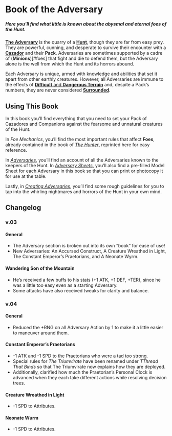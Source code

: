 # Book of the Adversary {#adversaryintro}

##### *Here you’ll find what little is known about the abysmal and eternal foes of the Hunt.* {-}

[**The Adversary**](#adeck) is the quarry of a [**Hunt**](#worldsum), though they are far from easy prey. They are powerful, cunning, and desperate to survive their encounter with a [**Cazador**](#cazadores) and their **Pack**. Adversaries are sometimes supported by a cadre of (**Minions**)[#foes] that fight and die to defend them, but the Adversary alone is the well from which the Hunt and its horrors abound. 

Each Adversary is unique, armed with knowledge and abilities that set it apart from other earthly creatures. However, all Adversaries are immune to the effects of [**Difficult** and **Dangerous Terrain**](#terrain) and, despite a Pack’s numbers, they are never considered [**Surrounded**](#surrounded). 



## **Using This Book** {-}

In this book you’ll find everything that you need to set your Pack of Cazadores and Companions against the fearsome and unnatural creatures of the Hunt. 

In *Foe Mechanics*, you’ll find the most important rules that affect **Foes**, already contained in the book of [*The Hunter*](#hunterintro), reprinted here for easy reference. 

In [*Adversaries*](#adversary-list), you’ll find an account of all the Adversaries known to the keepers of the Hunt. In [*Adversary Sheets*](www.matachingames.itch.io/cazadores), you’ll also find a pre-filled Model Sheet for each Adversary in this book so that you can print or photocopy it for use at the table.

Lastly, in [*Creating Adversaries*](#create-adversary), you’ll find some rough guidelines for you to tap into the whirling nightmares and horrors of the Hunt in your own mind. 

## Changelog {-}

### v.03 {-}

#### General {-}

- The Adversary section is broken out into its own “book” for ease of use!
- New Adversaries: An Accursed Construct, A Creature Wreathed in Light, The Constant Emperor’s Praetorians, and A Neonate Wyrm.

#### Wandering Son of the Mountain {-}

- He’s received a few buffs to his stats (+1 ATK, +1 DEF, +TER), since he was a little too easy even as a starting Adversary. 
- Some attacks have also received tweaks for clarity and balance.

### v.04 {-}

#### General {-}

- Reduced the +RNG on all Adversary Action by 1 to make it a little easier to maneuver around them.

#### Constant Emperor’s Praetorians {-}

- -1 ATK and -1 SPD to the Praetorians who were a tad too strong. 
- Special rules for *The Triumvirate* have been renamed under *TThread That Binds* so that The Triumvirate now explains how they are deployed.
- Additionally, clarified how much the Praetorian’s Personal Clock is advanced when they each take different actions while resolving decision trees.

#### Creature Wreathed in Light {-}

- -1 SPD to Attributes.

#### Neonate Wurm {-}

- -1 SPD to Attributes.